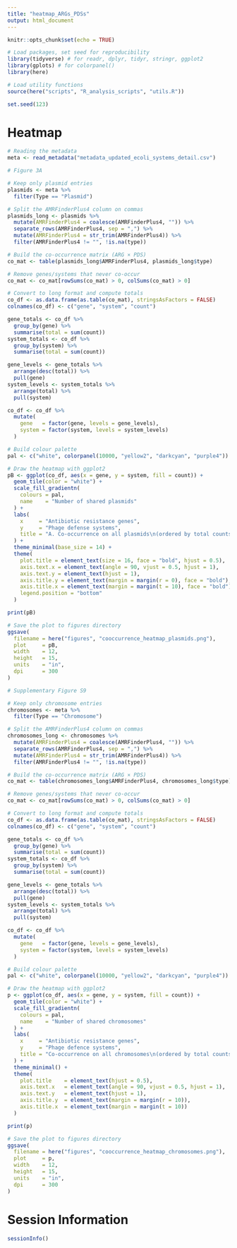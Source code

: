 ```yaml
---
title: "heatmap_ARGs_PDSs"
output: html_document
---
```


```r
knitr::opts_chunk$set(echo = TRUE)
```


```r
# Load packages, set seed for reproducibility
library(tidyverse) # for readr, dplyr, tidyr, stringr, ggplot2
library(gplots) # for colorpanel()
library(here)

# Load utility functions
source(here("scripts", "R_analysis_scripts", "utils.R"))

set.seed(123)
```

# Heatmap

```r
# Reading the metadata
meta <- read_metadata("metadata_updated_ecoli_systems_detail.csv")
```


```r
# Figure 3A

# Keep only plasmid entries
plasmids <- meta %>%
  filter(Type == "Plasmid")

# Split the AMRFinderPlus4 column on commas
plasmids_long <- plasmids %>%
  mutate(AMRFinderPlus4 = coalesce(AMRFinderPlus4, "")) %>%
  separate_rows(AMRFinderPlus4, sep = ",") %>%
  mutate(AMRFinderPlus4 = str_trim(AMRFinderPlus4)) %>%
  filter(AMRFinderPlus4 != "", !is.na(type))

# Build the co-occurrence matrix (ARG × PDS)
co_mat <- table(plasmids_long$AMRFinderPlus4, plasmids_long$type)

# Remove genes/systems that never co-occur
co_mat <- co_mat[rowSums(co_mat) > 0, colSums(co_mat) > 0]

# Convert to long format and compute totals
co_df <- as.data.frame(as.table(co_mat), stringsAsFactors = FALSE)
colnames(co_df) <- c("gene", "system", "count")

gene_totals <- co_df %>%
  group_by(gene) %>%
  summarise(total = sum(count))
system_totals <- co_df %>%
  group_by(system) %>%
  summarise(total = sum(count))

gene_levels <- gene_totals %>%
  arrange(desc(total)) %>%
  pull(gene)
system_levels <- system_totals %>%
  arrange(total) %>%
  pull(system)

co_df <- co_df %>%
  mutate(
    gene   = factor(gene, levels = gene_levels),
    system = factor(system, levels = system_levels)
  )

# Build colour palette
pal <- c("white", colorpanel(10000, "yellow2", "darkcyan", "purple4"))

# Draw the heatmap with ggplot2
pB <- ggplot(co_df, aes(x = gene, y = system, fill = count)) +
  geom_tile(color = "white") +
  scale_fill_gradientn(
    colours = pal,
    name    = "Number of shared plasmids"
  ) +
  labs(
    x     = "Antibiotic resistance genes",
    y     = "Phage defense systems",
    title = "A. Co-occurrence on all plasmids\n(ordered by total counts)"
  ) +
  theme_minimal(base_size = 14) +
  theme(
    plot.title = element_text(size = 16, face = "bold", hjust = 0.5),
    axis.text.x = element_text(angle = 90, vjust = 0.5, hjust = 1),
    axis.text.y = element_text(hjust = 1),
    axis.title.y = element_text(margin = margin(r = 0), face = "bold"),
    axis.title.x = element_text(margin = margin(t = 10), face = "bold"),
    legend.position = "bottom"
  )

print(pB)

# Save the plot to figures directory
ggsave(
  filename = here("figures", "cooccurrence_heatmap_plasmids.png"),
  plot     = pB,
  width    = 12,
  height   = 15,
  units    = "in",
  dpi      = 300
)

```




```r
# Supplementary Figure S9

# Keep only chromosome entries
chromosomes <- meta %>%
  filter(Type == "Chromosome")

# Split the AMRFinderPlus4 column on commas
chromosomes_long <- chromosomes %>%
  mutate(AMRFinderPlus4 = coalesce(AMRFinderPlus4, "")) %>%
  separate_rows(AMRFinderPlus4, sep = ",") %>%
  mutate(AMRFinderPlus4 = str_trim(AMRFinderPlus4)) %>%
  filter(AMRFinderPlus4 != "", !is.na(type))

# Build the co-occurrence matrix (ARG × PDS)
co_mat <- table(chromosomes_long$AMRFinderPlus4, chromosomes_long$type)

# Remove genes/systems that never co-occur
co_mat <- co_mat[rowSums(co_mat) > 0, colSums(co_mat) > 0]

# Convert to long format and compute totals
co_df <- as.data.frame(as.table(co_mat), stringsAsFactors = FALSE)
colnames(co_df) <- c("gene", "system", "count")

gene_totals <- co_df %>%
  group_by(gene) %>%
  summarise(total = sum(count))
system_totals <- co_df %>%
  group_by(system) %>%
  summarise(total = sum(count))

gene_levels <- gene_totals %>%
  arrange(desc(total)) %>%
  pull(gene)
system_levels <- system_totals %>%
  arrange(total) %>%
  pull(system)

co_df <- co_df %>%
  mutate(
    gene   = factor(gene, levels = gene_levels),
    system = factor(system, levels = system_levels)
  )

# Build colour palette
pal <- c("white", colorpanel(10000, "yellow2", "darkcyan", "purple4"))

# Draw the heatmap with ggplot2
p <- ggplot(co_df, aes(x = gene, y = system, fill = count)) +
  geom_tile(color = "white") +
  scale_fill_gradientn(
    colours = pal,
    name    = "Number of shared chromosomes"
  ) +
  labs(
    x     = "Antibiotic resistance genes",
    y     = "Phage defence systems",
    title = "Co-occurrence on all chromosomes\n(ordered by total counts)"
  ) +
  theme_minimal() +
  theme(
    plot.title    = element_text(hjust = 0.5),
    axis.text.x   = element_text(angle = 90, vjust = 0.5, hjust = 1),
    axis.text.y   = element_text(hjust = 1),
    axis.title.y  = element_text(margin = margin(r = 10)),
    axis.title.x  = element_text(margin = margin(t = 10))
  )

print(p)

# Save the plot to figures directory
ggsave(
  filename = here("figures", "cooccurrence_heatmap_chromosomes.png"),
  plot     = p,
  width    = 12,
  height   = 15,
  units    = "in",
  dpi      = 300
)
```

# Session Information

```r
sessionInfo()
```
